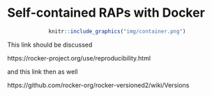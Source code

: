 # Self-contained RAPs with Docker

<div style="text-align:center;">
```r
knitr::include_graphics("img/container.png")
```
</div>

This link should be discussed

https://rocker-project.org/use/reproducibility.html

and this link then as well

https://github.com/rocker-org/rocker-versioned2/wiki/Versions
